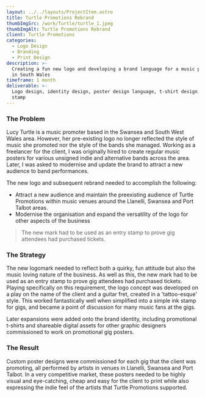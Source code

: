 ```yaml
---
layout: ../../layouts/ProjectItem.astro
title: Turtle Promotions Rebrand
thumbImgSrc: /work/Turtle/turtle_1.jpeg
thumbImgAlt: Turtle Promotions Rebrand
client: Turtle Promotions
categories:
  - Logo Design
  - Branding
  - Print Design
description: >-
  Creating a fun new logo and developing a brand language for a music promoter
  in South Wales
timeframe: 1 month
deliverable: >-
  Logo design, identity design, poster design language, t-shirt design, ink
  stamp
---
```


<caseStudyImage imgSrc="/work/Turtle/turtle_1.jpeg" imgAlt="The final logo" imgCaption="The final logo." />

### The Problem

Lucy Turtle is a music promoter based in the Swansea and South West Wales area. However, her pre-existing logo no longer reflected the style of music she promoted nor the style of the bands she managed. Working as a freelancer for the client, I was originally hired to create regular music posters for various unsigned indie and alternative bands across the area. Later, I was asked to modernise and update the brand to attract a new audience to band performances.

The new logo and subsequent rebrand needed to accomplish the following:

* Attract a new audience and maintain the preexisting audience of Turtle Promotions within music venues around the Llanelli, Swansea and Port Talbot areas.
* Modernise the organisation and expand the versatility of the logo for other aspects of the business

> The new mark had to be used as an entry stamp to prove gig attendees had purchased tickets.

### The Strategy

The new logomark needed to reflect both a quirky, fun attitude but also the music loving nature of the business. As well as this, the new mark had to be used as an entry stamp to prove gig attendees had purchased tickets. Playing specifically on this requirement, the logo concept was developed on a play on the name of the client and a guitar fret, created in a 'tattoo-esque' style. This worked fantastically well when simplified into a simple ink stamp for gigs, and became a point of discussion for many music fans at the gigs.

<caseStudyImage imgSrc="/work/Turtle/turtle_2.jpeg" imgAlt="Sketchbook drawings of the logo" imgCaption="The final logo was a play on the name of the client and a guitar fret, created in a tattoo style." />
<caseStudyImage imgSrc="/work/Turtle/turtle_3.jpeg" imgAlt="Sketchbook drawings of the logo" imgCaption="The final logo was a play on the name of the client and a guitar fret, created in a tattoo style." />

Later expansions were added onto the brand identity, including promotional t-shirts and shareable digital assets for other graphic designers commissioned to work on promotional gig posters.

<caseStudyImage imgSrc="/work/Turtle/turtle_4.jpeg" imgAlt="T-shirts with the logo applied to them" imgCaption="Sample t-shirt produced for the promotional staff." />

### The Result

<caseStudyImage imgSrc="/work/Turtle/turtle_5.jpeg" imgAlt="Promotional poster for Swansea band 'Local Strangers'" imgCaption="Promotional poster for Swansea band 'Local Strangers'." />

Custom poster designs were commissioned for each gig that the client was promoting, all performed by artists in venues in Llanelli, 
Swansea and Port Talbot. In a very competitive market, these posters needed to be highly visual and eye-catching, cheap and easy 
for the client to print while also expressing the indie feel of the artists that Turtle Promotions supported.

<caseStudyImage imgSrc="/work/Turtle/turtle_6.jpeg" imgAlt="Promotional poster for Swansea band 'Kane'd'" imgCaption="Promotional poster for Swansea band 'Kane'd'" />




